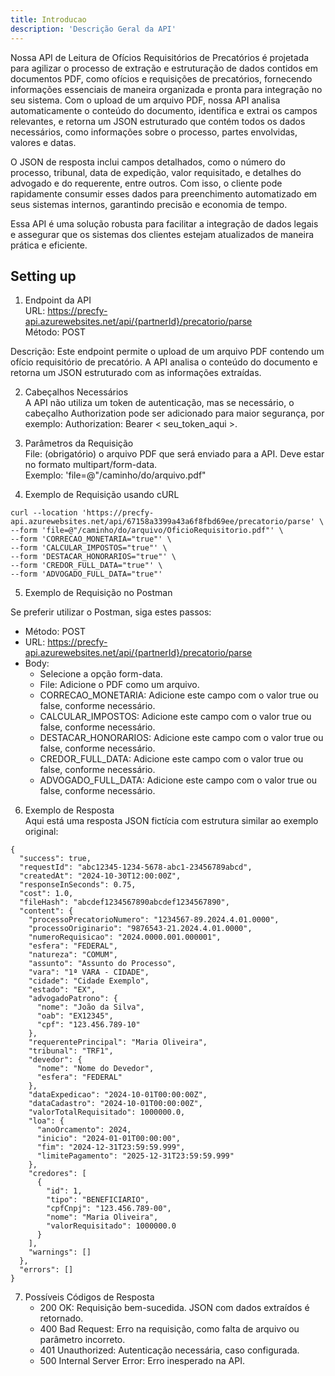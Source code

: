 ```yaml
---
title: Introducao
description: 'Descrição Geral da API'
---
```


Nossa API de Leitura de Ofícios Requisitórios de Precatórios é projetada para agilizar o processo de extração e estruturação de dados contidos em documentos PDF, como ofícios e requisições de precatórios, fornecendo informações essenciais de maneira organizada e pronta para integração no seu sistema. Com o upload de um arquivo PDF, nossa API analisa automaticamente o conteúdo do documento, identifica e extrai os campos relevantes, e retorna um JSON estruturado que contém todos os dados necessários, como informações sobre o processo, partes envolvidas, valores e datas.

O JSON de resposta inclui campos detalhados, como o número do processo, tribunal, data de expedição, valor requisitado, e detalhes do advogado e do requerente, entre outros. Com isso, o cliente pode rapidamente consumir esses dados para preenchimento automatizado em seus sistemas internos, garantindo precisão e economia de tempo.

Essa API é uma solução robusta para facilitar a integração de dados legais e assegurar que os sistemas dos clientes estejam atualizados de maneira prática e eficiente.

## Setting up

1. Endpoint da API <br/>
URL: https://precfy-api.azurewebsites.net/api/{partnerId}/precatorio/parse <br/>
Método: POST

Descrição: Este endpoint permite o upload de um arquivo PDF contendo um ofício requisitório de precatório. A API analisa o conteúdo do documento e retorna um JSON estruturado com as informações extraídas.

2. Cabeçalhos Necessários <br/>
A API não utiliza um token de autenticação, mas se necessário, o cabeçalho Authorization pode ser adicionado para maior segurança, por exemplo: Authorization: Bearer < seu_token_aqui >.

3. Parâmetros da Requisição <br/>
File: (obrigatório) o arquivo PDF que será enviado para a API. Deve estar no formato multipart/form-data. <br/>
Exemplo: 'file=@"/caminho/do/arquivo.pdf"

4. Exemplo de Requisição usando cURL

```mdx bash
curl --location 'https://precfy-api.azurewebsites.net/api/67158a3399a43a6f8fbd69ee/precatorio/parse' \
--form 'file=@"/caminho/do/arquivo/OficioRequisitorio.pdf"' \
--form 'CORRECAO_MONETARIA="true"' \
--form 'CALCULAR_IMPOSTOS="true"' \
--form 'DESTACAR_HONORARIOS="true"' \
--form 'CREDOR_FULL_DATA="true"' \
--form 'ADVOGADO_FULL_DATA="true"'
```

5. Exemplo de Requisição no Postman

Se preferir utilizar o Postman, siga estes passos:
- Método: POST
- URL: https://precfy-api.azurewebsites.net/api/{partnerId}/precatorio/parse
- Body: 
  - Selecione a opção form-data.
  - File: Adicione o PDF como um arquivo.
  - CORRECAO_MONETARIA: Adicione este campo com o valor true ou false, conforme necessário.
  - CALCULAR_IMPOSTOS: Adicione este campo com o valor true ou false, conforme necessário.
  - DESTACAR_HONORARIOS: Adicione este campo com o valor true ou false, conforme necessário.
  - CREDOR_FULL_DATA: Adicione este campo com o valor true ou false, conforme necessário.
  - ADVOGADO_FULL_DATA: Adicione este campo com o valor true ou false, conforme necessário.

6. Exemplo de Resposta <br/>
Aqui está uma resposta JSON fictícia com estrutura similar ao exemplo original:

```mdx bash
{
  "success": true,
  "requestId": "abc12345-1234-5678-abc1-23456789abcd",
  "createdAt": "2024-10-30T12:00:00Z",
  "responseInSeconds": 0.75,
  "cost": 1.0,
  "fileHash": "abcdef1234567890abcdef1234567890",
  "content": {
    "processoPrecatorioNumero": "1234567-89.2024.4.01.0000",
    "processoOriginario": "9876543-21.2024.4.01.0000",
    "numeroRequisicao": "2024.0000.001.000001",
    "esfera": "FEDERAL",
    "natureza": "COMUM",
    "assunto": "Assunto do Processo",
    "vara": "1ª VARA - CIDADE",
    "cidade": "Cidade Exemplo",
    "estado": "EX",
    "advogadoPatrono": {
      "nome": "João da Silva",
      "oab": "EX12345",
      "cpf": "123.456.789-10"
    },
    "requerentePrincipal": "Maria Oliveira",
    "tribunal": "TRF1",
    "devedor": {
      "nome": "Nome do Devedor",
      "esfera": "FEDERAL"
    },
    "dataExpedicao": "2024-10-01T00:00:00Z",
    "dataCadastro": "2024-10-01T00:00:00Z",
    "valorTotalRequisitado": 1000000.0,
    "loa": {
      "anoOrcamento": 2024,
      "inicio": "2024-01-01T00:00:00",
      "fim": "2024-12-31T23:59:59.999",
      "limitePagamento": "2025-12-31T23:59:59.999"
    },
    "credores": [
      {
        "id": 1,
        "tipo": "BENEFICIARIO",
        "cpfCnpj": "123.456.789-00",
        "nome": "Maria Oliveira",
        "valorRequisitado": 1000000.0
      }
    ],
    "warnings": []
  },
  "errors": []
}
```
7. Possíveis Códigos de Resposta
    - 200 OK: Requisição bem-sucedida. JSON com dados extraídos é retornado.<br/>
    - 400 Bad Request: Erro na requisição, como falta de arquivo ou parâmetro incorreto.<br/>
    - 401 Unauthorized: Autenticação necessária, caso configurada.<br/>
    - 500 Internal Server Error: Erro inesperado na API.
